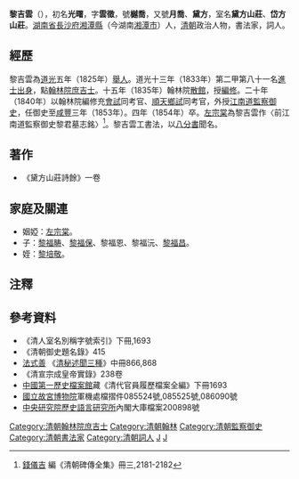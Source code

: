 '''黎吉雲'''（{{bd|1795年||1854年|catIdx=L黎}}），初名'''光曙'''，字'''雲徵'''，號'''樾喬'''，又號'''月喬'''、'''黛方'''，室名'''黛方山莊'''、'''岱方山莊'''。[[湖南省|湖南省]][[長沙府|長沙府]][[湘潭縣|湘潭縣]]（今湖南[[湘潭市|湘潭市]]）人，[[清朝|清朝]]政治人物，書法家，詞人。 

== 經歷 ==
黎吉雲為[[道光|道光]]五年（1825年）[[舉人|舉人]]。道光十三年（1833年）第二甲第八十一名[[進士出身|進士出身]]，點[[翰林院|翰林院]][[庶吉士|庶吉士]]。十五年（1835年）翰林院[[散館|散館]]，授[[編修|編修]]。二十年（1840年）以翰林院編修充[[會試|會試]]同考官、[[順天府|順天]][[鄉試|鄉試]]同考官，外授[[江南道|江南道]][[監察御史|監察御史]]，任御史至[[咸豐|咸豐]]三年（1853年）。四年（1854年）卒。[[左宗棠|左宗棠]]為黎吉雲作〈前江南道監察御史黎君墓志銘〉<ref>[[錢儀吉|錢儀吉]] 編《清朝碑傳全集》冊三,2181-2182</ref>。黎吉雲工書法，以[[八分書|八分書]]聞名。

== 著作 ==
*《黛方山莊詩餘》一卷

== 家庭及關連 ==
*姻婭：[[左宗棠|左宗棠]]。
*子：[[黎福畴|黎福畴]]、[[黎福保|黎福保]]、黎福恩、黎福沅、[[黎福昌|黎福昌]]。
*姪：[[黎培敬|黎培敬]]。

== 注釋 ==
{{reflist}}

== 參考資料 ==
*《清人室名別稱字號索引》下冊,1693  
*《清朝御史題名錄》415 
*[[法式善|法式善]] 《[[清秘述聞三種|清秘述聞三種]]》中冊866,868 
*《清宣宗成皇帝實錄》238卷  
*[[中國第一歷史檔案館|中國第一歷史檔案館]]藏《清代官員履歷檔案全編》下冊1693
*[[國立故宮博物院|國立故宮博物院]]軍機處檔摺件085524號,085525號,086090號
*[[中央研究院|中央研究院]][http://www.ihp.sinica.edu.tw/ 歷史語言研究所]{{Wayback|url=http://www.ihp.sinica.edu.tw/ |date=20100424033054 }}內閣大庫檔案200898號   

{{DEFAULTSORT:Li黎}}
{{道光十三年癸巳科殿試金榜}}
[[Category:清朝翰林院庶吉士|Category:清朝翰林院庶吉士]]
[[Category:清朝翰林|Category:清朝翰林]]
[[Category:清朝監察御史|Category:清朝監察御史]]
[[Category:清朝書法家|Category:清朝書法家]]
[[Category:清朝詞人|Category:清朝詞人]]
[[Category:湘潭黎氏|J]]
[[Category:黎姓|J]]
